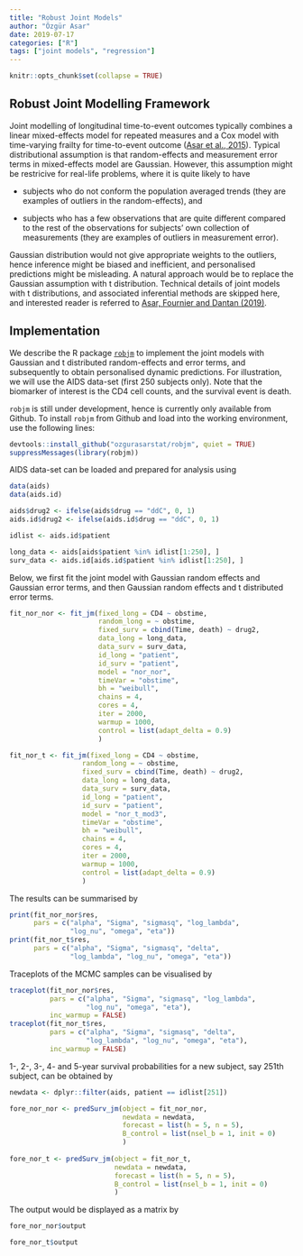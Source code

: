 ```yaml
---
title: "Robust Joint Models"
author: "Özgür Asar"
date: 2019-07-17
categories: ["R"]
tags: ["joint models", "regression"]
---
```


```r
knitr::opts_chunk$set(collapse = TRUE)
```

## Robust Joint Modelling Framework

Joint modelling of longitudinal time-to-event outcomes typically 
combines a linear mixed-effects model for repeated measures 
and a Cox model with time-varying frailty for time-to-event outcome ([Asar et al., 2015](https://academic.oup.com/ije/article/44/1/334/657852)). 
Typical distributional assumption is that random-effects and 
measurement error terms in mixed-effects model are Gaussian. 
However, this assumption might be restricive for real-life 
problems, where it is quite likely to have 

* subjects who do not 
conform the population averaged trends (they are examples of 
outliers in the random-effects), and 

* subjects who has a few 
observations that are quite different compared to the rest 
of the observations for subjects' own collection of measurements 
(they are examples of outliers in measurement error). 

Gaussian distribution would not give appropriate weights to the outliers, 
hence inference might be biased and inefficient, and personalised predictions might be 
misleading. A natural approach would be to replace the Gaussian assumption 
with t distribution. Technical details of joint models with t distributions, 
and associated inferential methods are 
skipped here, and interested reader is referred to [Asar, Fournier and Dantan (2019)](https://arxiv.org/abs/1905.00816). 

## Implementation

We describe the 
R package [`robjm`](https://github.com/ozgurasarstat/robjm) to implement the 
joint models with Gaussian and t distributed random-effects and error terms, 
and subsequently to obtain personalised dynamic predictions. 
For illustration, we will use the 
AIDS data-set (first 250 subjects only). 
Note that the biomarker of interest is the CD4 cell counts, and the 
survival event is death. 

`robjm` is still under development, hence is currently only available from Github. 
To install `robjm` from Github and load into the working environment, 
use the following lines:
```r
devtools::install_github("ozgurasarstat/robjm", quiet = TRUE)
suppressMessages(library(robjm))
```
AIDS data-set can be loaded and prepared for analysis using
```r
data(aids)
data(aids.id)

aids$drug2 <- ifelse(aids$drug == "ddC", 0, 1)
aids.id$drug2 <- ifelse(aids.id$drug == "ddC", 0, 1)

idlist <- aids.id$patient

long_data <- aids[aids$patient %in% idlist[1:250], ]
surv_data <- aids.id[aids.id$patient %in% idlist[1:250], ]
```
Below, we first fit the joint model with Gaussian random effects and 
Gaussian error terms, and then Gaussian random effects and 
t distributed error terms.
```r
fit_nor_nor <- fit_jm(fixed_long = CD4 ~ obstime, 
                      random_long = ~ obstime, 
                      fixed_surv = cbind(Time, death) ~ drug2, 
                      data_long = long_data,
                      data_surv = surv_data,
                      id_long = "patient",
                      id_surv = "patient",
                      model = "nor_nor",
                      timeVar = "obstime",
                      bh = "weibull",
                      chains = 4,
                      cores = 4,
                      iter = 2000,
                      warmup = 1000,
                      control = list(adapt_delta = 0.9)
                      )

fit_nor_t <- fit_jm(fixed_long = CD4 ~ obstime,
                  random_long = ~ obstime,
                  fixed_surv = cbind(Time, death) ~ drug2,
                  data_long = long_data,
                  data_surv = surv_data,
                  id_long = "patient",
                  id_surv = "patient",
                  model = "nor_t_mod3",
                  timeVar = "obstime",
                  bh = "weibull",
                  chains = 4,
                  cores = 4,
                  iter = 2000,
                  warmup = 1000,
                  control = list(adapt_delta = 0.9)
                  )
```
The results can be summarised by
```r
print(fit_nor_nor$res, 
      pars = c("alpha", "Sigma", "sigmasq", "log_lambda", 
               "log_nu", "omega", "eta"))
print(fit_nor_t$res, 
      pars = c("alpha", "Sigma", "sigmasq", "delta", 
               "log_lambda", "log_nu", "omega", "eta"))
```
Traceplots of the MCMC samples can be visualised by
```r
traceplot(fit_nor_nor$res, 
          pars = c("alpha", "Sigma", "sigmasq", "log_lambda", 
                   "log_nu", "omega", "eta"),
          inc_warmup = FALSE)
traceplot(fit_nor_t$res, 
          pars = c("alpha", "Sigma", "sigmasq", "delta", 
                   "log_lambda", "log_nu", "omega", "eta"),
          inc_warmup = FALSE)
```
1-, 2-, 3-, 4- and 5-year survival probabilities for a new subject, 
say 251th subject, can be obtained by
```r
newdata <- dplyr::filter(aids, patient == idlist[251])

fore_nor_nor <- predSurv_jm(object = fit_nor_nor, 
                            newdata = newdata, 
                            forecast = list(h = 5, n = 5),
                            B_control = list(nsel_b = 1, init = 0)
                            )
 
fore_nor_t <- predSurv_jm(object = fit_nor_t, 
                          newdata = newdata, 
                          forecast = list(h = 5, n = 5),
                          B_control = list(nsel_b = 1, init = 0)
                          ) 
```
The output would be displayed as a matrix by
```r
fore_nor_nor$output

fore_nor_t$output
```
